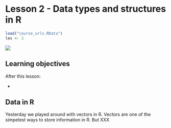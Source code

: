 # Lesson 2 - Data types and structures in R

```r
load("course_urls.RData")
les <- 2
```

![](images/02_1_rlogo.png)

## Learning objectives

After this lesson:

-        

## Data in R

Yesterday we played around with vectors in R. Vectors are one of the simpelest ways to store information in R. But XXX

